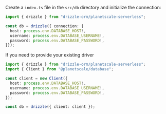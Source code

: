 Create a `index.ts` file in the `src/db` directory and initialize the connection:

```typescript copy
import { drizzle } from "drizzle-orm/planetscale-serverless";

const db = drizzle({ connection: {
  host: process.env.DATABASE_HOST!,
  username: process.env.DATABASE_USERNAME!,
  password: process.env.DATABASE_PASSWORD!,
}});
```

If you need to provide your existing driver
```typescript copy"
import { drizzle } from "drizzle-orm/planetscale-serverless";
import { Client } from "@planetscale/database";

const client = new Client({
  host: process.env.DATABASE_HOST!,
  username: process.env.DATABASE_USERNAME!,
  password: process.env.DATABASE_PASSWORD!,
});

const db = drizzle({ client: client });
```
